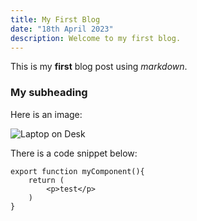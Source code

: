 ```yaml
---
title: My First Blog
date: "18th April 2023"
description: Welcome to my first blog.
---
```


This is my **first** blog post using _markdown_.

### My subheading

Here is an image:

![Laptop on Desk](https://www.google.com/url?sa=i&url=https%3A%2F%2Fwww.rockymountaineer.com%2Fblog%2F10-most-beautiful-lakes-canadian-rockies&psig=AOvVaw14SmA7i4iwovfwlYEJjvpV&ust=1707065877367000&source=images&cd=vfe&opi=89978449&ved=0CBMQjRxqFwoTCMC86YvSj4QDFQAAAAAdAAAAABAE)

There is a code snippet below:

```
export function myComponent(){
    return (
        <p>test</p>
    )
}
```
